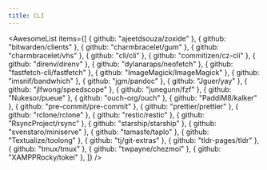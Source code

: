 ```yaml
---
title: CLI
---
```


<AwesomeList
  items={[
    { github: "ajeetdsouza/zoxide" },
    { github: "bitwarden/clients" },
    { github: "charmbracelet/gum" },
    { github: "charmbracelet/vhs" },
    { github: "cli/cli" },
    { github: "commitizen/cz-cli" },
    { github: "direnv/direnv" },
    { github: "dylanaraps/neofetch" },
    { github: "fastfetch-cli/fastfetch" },
    { github: "ImageMagick/ImageMagick" },
    { github: "imsnif/bandwhich" },
    { github: "jgm/pandoc" },
    { github: "Jguer/yay" },
    { github: "jlfwong/speedscope" },
    { github: "junegunn/fzf" },
    { github: "Nukesor/pueue" },
    { github: "ouch-org/ouch" },
    { github: "PaddiM8/kalker" },
    { github: "pre-commit/pre-commit" },
    { github: "prettier/prettier" },
    { github: "rclone/rclone" },
    { github: "restic/restic" },
    { github: "RsyncProject/rsync" },
    { github: "starship/starship" },
    { github: "svenstaro/miniserve" },
    { github: "tamasfe/taplo" },
    { github: "Textualize/toolong" },
    { github: "tj/git-extras" },
    { github: "tldr-pages/tldr" },
    { github: "tmux/tmux" },
    { github: "twpayne/chezmoi" },
    { github: "XAMPPRocky/tokei" },
  ]}
/>
